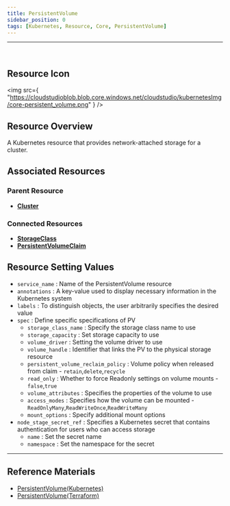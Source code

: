 ```yaml
---
title: PersistentVolume
sidebar_position: 0
tags: [Kubernetes, Resource, Core, PersistentVolume]
---
```



<hr />
<br />


## Resource Icon

<img
    src={
        "https://cloudstudioblob.blob.core.windows.net/cloudstudio/kubernetesImg/core-persistent_volume.png"
    }
/>

## Resource Overview

A Kubernetes resource that provides network-attached storage for a cluster.

## Associated Resources

### Parent Resource

-   [**Cluster**](https://docs.cstudio.app/en/docs/resource/kubernetes/Base/Cluster)


### Connected Resources

-   [**StorageClass**](https://docs.cstudio.app/en/docs/resource/kubernetes/Storage/StorageClass)
-   [**PersistentVolumeClaim**](https://docs.cstudio.app/en/docs/resource/kubernetes/Core/PersistentVolumeClaim)

## Resource Setting Values

-   `service_name` : Name of the PersistentVolume resource
-   `annotations` : A key-value used to display necessary information in the Kubernetes system
-   `labels` : To distinguish objects, the user arbitrarily specifies the desired value
-   `spec` : Define specific specifications of PV
    -   `storage_class_name` : Specify the storage class name to use
    -   `storage_capacity` : Set storage capacity to use
    -   `volume_driver` : Setting the volume driver to use
    -   `volume_handle` : Identifier that links the PV to the physical storage resource
    -   `persistent_volume_reclaim_policy` : Volume policy when released from claim - `retain`,`delete`,`recycle`
    -   `read_only` : Whether to force Readonly settings on volume mounts - `false`,`true`
    -   `volume_attributes` : Specifies the properties of the volume to use
    -   `access_modes` : Specifies how the volume can be mounted - `ReadOnlyMany`,`ReadWriteOnce`,`ReadWriteMany`
    -   `mount_options` : Specify additional mount options
-   `node_stage_secret_ref` : Specifies a Kubernetes secret that contains authentication for users who can access storage
    -   `name` : Set the secret name
    -   `namespace` : Set the namespace for the secret


---

## Reference Materials

-   [PersistentVolume(Kubernetes)](https://registry.terraform.io/providers/hashicorp/kubernetes/latest/docs/resources/persistent_volume)
-   [PersistentVolume(Terraform)](https://kubernetes.io/docs/concepts/storage/persistent-volumes/)

